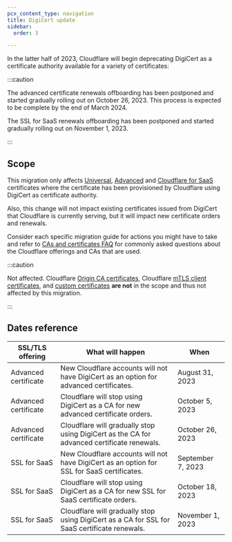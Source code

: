 ```yaml
---
pcx_content_type: navigation
title: DigiCert update
sidebar:
  order: 3

---
```



In the latter half of 2023, Cloudflare will begin deprecating DigiCert as a certificate authority available for a variety of certificates:

<DirectoryListing />

:::caution


The advanced certificate renewals offboarding has been postponed and started gradually rolling out on October 26, 2023. This process is expected to be complete by the end of March 2024.

The SSL for SaaS renewals offboarding has been postponed and started gradually rolling out on November 1, 2023.


:::

## Scope

This migration only affects [Universal](/ssl/edge-certificates/universal-ssl/), [Advanced](/ssl/edge-certificates/advanced-certificate-manager/) and [Cloudflare for SaaS](/cloudflare-for-platforms/cloudflare-for-saas/) certificates where the certificate has been provisioned by Cloudflare using DigiCert as certificate authority.

Also, this change will not impact existing certificates issued from DigiCert that Cloudflare is currently serving, but it will impact new certificate orders and renewals.

Consider each specific migration guide for actions you might have to take and refer to [CAs and certificates FAQ](/ssl/edge-certificates/troubleshooting/ca-faq/) for commonly asked questions about the Cloudflare offerings and CAs that are used.

:::caution

Not affected. Cloudflare [Origin CA certificates](/ssl/origin-configuration/origin-ca/), Cloudflare [mTLS client certificates](/ssl/client-certificates/), and [custom certificates](/ssl/edge-certificates/custom-certificates/) **are not** in the scope and thus not affected by this migration.


:::

## Dates reference



| SSL/TLS offering     | What will happen                                                                             | When              |
| -------------------- | -------------------------------------------------------------------------------------------- | ----------------- |
| Advanced certificate | New Cloudflare accounts will not have DigiCert as an option for advanced certificates.       | August 31, 2023   |
| Advanced certificate | Cloudflare will stop using DigiCert as a CA for new advanced certificate orders.             | October 5, 2023   |
| Advanced certificate | Cloudflare will gradually stop using DigiCert as the CA for advanced certificate renewals.   | October 26, 2023  |
| SSL for SaaS         | New Cloudflare accounts will not have DigiCert as an option for SSL for SaaS certificates.   | September 7, 2023 |
| SSL for SaaS         | Cloudflare will stop using DigiCert as a CA for new SSL for SaaS certificate orders.         | October 18, 2023  |
| SSL for SaaS         | Cloudflare will gradually stop using DigiCert as a CA for SSL for SaaS certificate renewals. | November 1, 2023  |

